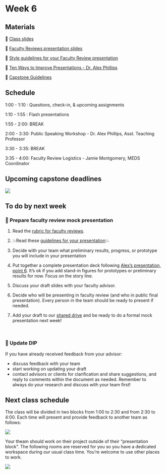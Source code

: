 # Week 6


## Materials

📕 [Class slides](https://docs.google.com/presentation/d/1VxwF1LOY-5_-O-npwgSPTzZr9W8pro8UhmJbrvNsZwQ/edit?usp=sharing)

📗 [Faculty Reviews presentation slides](https://docs.google.com/presentation/d/1qYm7QCg1T05E8DFLZGTb2JkCVnazUEZ-5pxDRidLuuo/edit#slide=id.ge6b7f452cd_0_6982)

📘 [Style guidelines for your Faculty Review presentation](https://docs.google.com/presentation/d/1rMpHTbqVPNEDBZc_o8asS2wf_RsBU7IXkBNN91qx2SA/edit?usp=sharing)

📙 [Ten Ways to Improve Presentations - Dr. Alex Phillips](https://docs.google.com/presentation/d/1ddl9cCrWf8AL0adNmq1y8_WEeAxIyo_RlBnUlTXPqpw/edit?usp=sharing)

📖 [Capstone Guidelines](https://drive.google.com/file/d/1qftu6sNqHeiv0p5K2xhfV8rfdc14oOk_/view?usp=share_link)


## Schedule

1:00 - 1:10 : Questions, check-in, & upcoming assignments

1:10 - 1:55 : Flash presentations

1:55 - 2:00: BREAK

2:00 - 3:30: Public Speaking Workshop - Dr. Alex Phillips, Asst. Teaching Professor

3:30 - 3:35: BREAK

3:35 - 4:00: Faculty Review Logistics - Jamie Montgomery, MEDS Coordinator


## Upcoming capstone deadlines

![](/411a_winter/images/411a_2025_deadlines3.png)


## To do by next week

### 💬 Prepare faculty review mock presentation

1. Read the [rubric for faculty reviews](https://docs.google.com/presentation/d/1qYm7QCg1T05E8DFLZGTb2JkCVnazUEZ-5pxDRidLuuo/edit#slide=id.ge6b7f452cd_0_6982).

2. 💥Read these [guidelines for your presentation](https://docs.google.com/presentation/d/1rMpHTbqVPNEDBZc_o8asS2wf_RsBU7IXkBNN91qx2SA/edit?usp=sharing)💥

3. Decide with your team what preliminary results, progress, or prototype you will include in your presentation

4. Put together a complete presentation deck following [Alex’s presentation, point 6]((https://docs.google.com/presentation/d/1ddl9cCrWf8AL0adNmq1y8_WEeAxIyo_RlBnUlTXPqpw/edit?usp=sharing)). It’s ok if you add stand-in figures for prototypes or preliminary results for now. Focus on the story line. 

5. Discuss your draft slides with your faculty advisor. 

6. Decide who will be presenting in faculty review (and who in public final presentation). Every person in the team should be ready to present if needed.

7. Add your draft to our [shared drive](https://drive.google.com/drive/folders/1iJWmncW70KHbPyDfCPQraPg6rOcis75m?usp=share_link) and be ready to do a formal mock presentation next week! 

<br>

### 📝 Update DIP

If you have already received feedback from your advisor:

- discuss feedback with your team
- start working on updating your draft
- contact advisors or clients for clarification and share suggestions, and reply to comments within the document as needed. Remember to always do your research and discuss with your team first! 

## Next class schedule

The class will be divided in two blocks from 1:00 to 2:30 and from 2:30 to 4:00. Each time will present and provide feedback to another team as follows:

![](/411a_winter/images/presentations_blocks_1.png)

Your theam should work on their project outside of their "presentation block". The following rooms are reserved for you so you have a dedicated workspace during our usual class time. You’re welcome to use other places to work. 

![](/411a_winter/images/presentations_rooms_1.png)